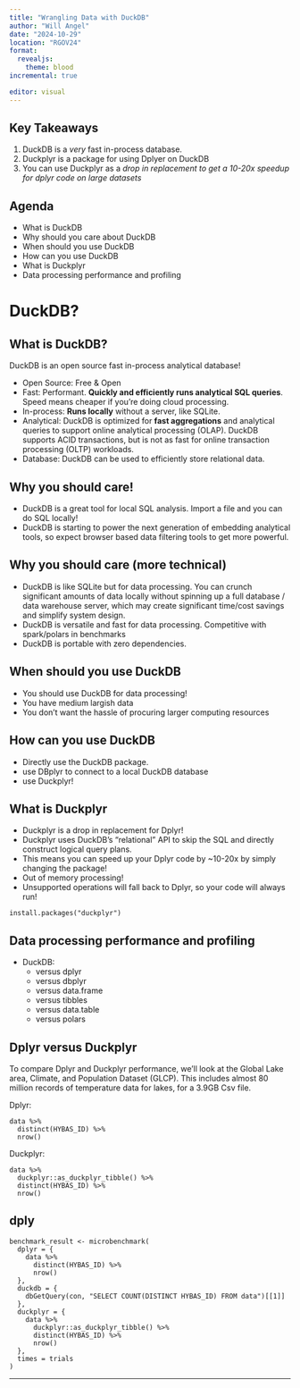 ```yaml
---
title: "Wrangling Data with DuckDB"
author: "Will Angel"
date: "2024-10-29"
location: "RGOV24"
format:
  revealjs: 
    theme: blood
incremental: true

editor: visual
---
```



## Key Takeaways
1. DuckDB is a *very* fast in-process database.
2. Duckplyr is a package for using Dplyer on DuckDB
3. You can use Duckplyr as a *drop in replacement to get a 10-20x speedup for dplyr code on large datasets*

## Agenda
* What is DuckDB
* Why should you care about DuckDB
* When should you use DuckDB
* How can you use DuckDB
* What is Duckplyr
* Data processing performance and profiling


# DuckDB?

## What is DuckDB? {.smaller}

DuckDB is an open source fast in-process analytical database!

* Open Source: Free & Open
* Fast: Performant. **Quickly and efficiently runs analytical SQL queries**. Speed means cheaper if you're doing cloud processing.
* In-process: **Runs locally** without a server, like SQLite.
* Analytical: DuckDB is optimized for **fast aggregations** and analytical queries to support online analytical processing (OLAP). DuckDB supports ACID transactions, but is not as fast for online transaction processing (OLTP) workloads.
* Database: DuckDB can be used to efficiently store relational data.


## Why you should care!
* DuckDB is a great tool for local SQL analysis. Import a file and you can do SQL locally!
* DuckDB is starting to power the next generation of embedding analytical tools, so expect browser based data filtering tools to get more powerful. 

## Why you should care (more technical)
* DuckDB is like SQLite but for data processing. You can crunch significant amounts of data locally without spinning up a full database / data warehouse server, which may create significant time/cost savings and simplify system design.
* DuckDB is versatile and fast for data processing. Competitive with spark/polars in benchmarks
* DuckDB is portable with zero dependencies.

##  When should you use DuckDB
* You should use DuckDB for data processing!
* You have medium largish data
* You don't want the hassle of procuring larger computing resources

##  How can you use DuckDB
* Directly use the DuckDB package.
* use DBplyr to connect to a local DuckDB database
* use Duckplyr!


## What is Duckplyr
* Duckplyr is a drop in replacement for Dplyr!
* Duckplyr uses DuckDB’s “relational” API to skip the SQL and directly construct logical query plans.
* This means you can speed up your Dplyr code by ~10-20x by simply changing the package! 
* Out of memory processing!
* Unsupported operations will fall back to Dplyr, so your code will always run!

```
install.packages("duckplyr")
```

##  Data processing performance and profiling

* DuckDB:
	* versus dplyr
	* versus dbplyr
	* versus data.frame
	* versus tibbles
	* versus data.table
	* versus polars

## Dplyr versus Duckplyr

To compare Dplyr and Duckplyr performance, we'll look at the Global Lake area, Climate, and Population Dataset (GLCP). This includes almost 80 million records of temperature data for lakes, for a 3.9GB Csv file. 

Dplyr:
```
data %>%
  distinct(HYBAS_ID) %>%
  nrow()
```

Duckplyr:
```
data %>%
  duckplyr::as_duckplyr_tibble() %>%
  distinct(HYBAS_ID) %>%
  nrow()
```





## dply

```
benchmark_result <- microbenchmark(
  dplyr = {
    data %>%
      distinct(HYBAS_ID) %>%
      nrow()
  },
  duckdb = {
    dbGetQuery(con, "SELECT COUNT(DISTINCT HYBAS_ID) FROM data")[[1]]
  },
  duckplyr = {
    data %>%
      duckplyr::as_duckplyr_tibble() %>%
      distinct(HYBAS_ID) %>%
      nrow()
  },
  times = trials
)
```

---





